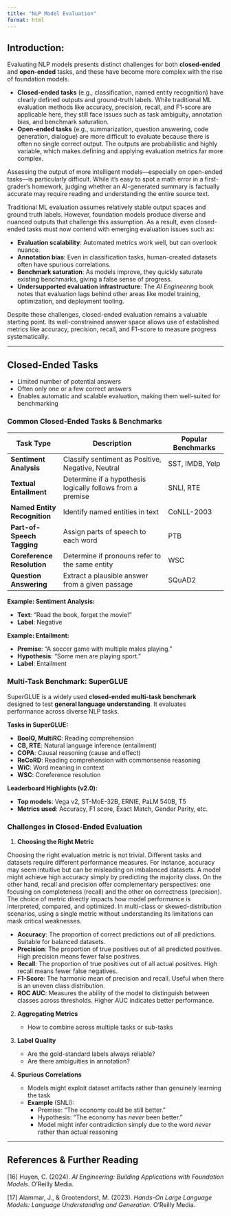 ```yaml
---
title: "NLP Model Evaluation"
format: html
---
```


## Introduction:

Evaluating NLP models presents distinct challenges for both **closed-ended** and **open-ended** tasks, and these have become more complex with the rise of foundation models.

- **Closed-ended tasks** (e.g., classification, named entity recognition) have clearly defined outputs and ground-truth labels. While traditional ML evaluation methods like accuracy, precision, recall, and F1-score are applicable here, they still face issues such as task ambiguity, annotation bias, and benchmark saturation.
- **Open-ended tasks** (e.g., summarization, question answering, code generation, dialogue) are more difficult to evaluate because there is often no single correct output. The outputs are probabilistic and highly variable, which makes defining and applying evaluation metrics far more complex.

Assessing the output of more intelligent models—especially on open-ended tasks—is particularly difficult. While it’s easy to spot a math error in a first-grader’s homework, judging whether an AI-generated summary is factually accurate may require reading and understanding the entire source text.

Traditional ML evaluation assumes relatively stable output spaces and ground truth labels. However, foundation models produce diverse and nuanced outputs that challenge this assumption. As a result, even closed-ended tasks must now contend with emerging evaluation issues such as:

- **Evaluation scalability**: Automated metrics work well, but can overlook nuance.
- **Annotation bias**: Even in classification tasks, human-created datasets often have spurious correlations.
- **Benchmark saturation**: As models improve, they quickly saturate existing benchmarks, giving a false sense of progress.
- **Undersupported evaluation infrastructure**: The *AI Engineering* book notes that evaluation lags behind other areas like model training, optimization, and deployment tooling.

Despite these challenges, closed-ended evaluation remains a valuable starting point. Its well-constrained answer space allows use of established metrics like accuracy, precision, recall, and F1-score to measure progress systematically.

---

## Closed-Ended Tasks

- Limited number of potential answers
- Often only one or a few correct answers
- Enables automatic and scalable evaluation, making them well-suited for benchmarking

### Common Closed-Ended Tasks & Benchmarks

| Task Type                    | Description                                             | Popular Benchmarks             |
|-----------------------------|---------------------------------------------------------|--------------------------------|
| **Sentiment Analysis**       | Classify sentiment as Positive, Negative, Neutral       | SST, IMDB, Yelp                |
| **Textual Entailment**       | Determine if a hypothesis logically follows from a premise | SNLI, RTE                    |
| **Named Entity Recognition** | Identify named entities in text                         | CoNLL-2003                     |
| **Part-of-Speech Tagging**   | Assign parts of speech to each word                     | PTB                            |
| **Coreference Resolution**   | Determine if pronouns refer to the same entity          | WSC                            |
| **Question Answering**       | Extract a plausible answer from a given passage         | SQuAD2                         |

**Example: Sentiment Analysis:**  

- **Text**: “Read the book, forget the movie!”  
- **Label**: Negative

**Example: Entailment:**  

- **Premise**: “A soccer game with multiple males playing.”  
- **Hypothesis**: “Some men are playing sport.”  
- **Label**: Entailment


### Multi-Task Benchmark: **SuperGLUE**

SuperGLUE is a widely used **closed-ended multi-task benchmark** designed to test **general language understanding**. It evaluates performance across diverse NLP tasks.

**Tasks in SuperGLUE:**

- **BoolQ, MultiRC**: Reading comprehension  
- **CB, RTE**: Natural language inference (entailment)  
- **COPA**: Causal reasoning (cause and effect)  
- **ReCoRD**: Reading comprehension with commonsense reasoning  
- **WiC**: Word meaning in context  
- **WSC**: Coreference resolution

**Leaderboard Highlights (v2.0):**

- **Top models**: Vega v2, ST-MoE-32B, ERNIE, PaLM 540B, T5  
- **Metrics used**: Accuracy, F1 score, Exact Match, Gender Parity, etc.


### Challenges in Closed-Ended Evaluation

1. **Choosing the Right Metric**  

Choosing the right evaluation metric is not trivial. Different tasks and datasets require different performance measures. For instance, accuracy may seem intuitive but can be misleading on imbalanced datasets. A model might achieve high accuracy simply by predicting the majority class. On the other hand, recall and precision offer complementary perspectives: one focusing on completeness (recall) and the other on correctness (precision). The choice of metric directly impacts how model performance is interpreted, compared, and optimized. In multi-class or skewed-distribution scenarios, using a single metric without understanding its limitations can mask critical weaknesses.

::: {.callout-tip title="Common Evaluation Metrics"}

- **Accuracy**: The proportion of correct predictions out of all predictions. Suitable for balanced datasets.
- **Precision**: The proportion of true positives out of all predicted positives. High precision means fewer false positives.
- **Recall**: The proportion of true positives out of all actual positives. High recall means fewer false negatives.
- **F1-Score**: The harmonic mean of precision and recall. Useful when there is an uneven class distribution.
- **ROC AUC**: Measures the ability of the model to distinguish between classes across thresholds. Higher AUC indicates better performance.

:::

2. **Aggregating Metrics** 
 
   - How to combine across multiple tasks or sub-tasks

3. **Label Quality**  

   - Are the gold-standard labels always reliable?  
   - Are there ambiguities in annotation?

4. **Spurious Correlations**  

   - Models might exploit dataset artifacts rather than genuinely learning the task  
   - **Example** (SNLI):  
     - Premise: “The economy could be still better.”  
     - Hypothesis: “The economy has *never* been better.”  
     - Model might infer contradiction simply due to the word *never* rather than actual reasoning

---

## References & Further Reading



[16] Huyen, C. (2024). *AI Engineering: Building Applications with Foundation Models*. O’Reilly Media.  

[17] Alammar, J., & Grootendorst, M. (2023). *Hands-On Large Language Models: Language Understanding and Generation*. O’Reilly Media. 


 